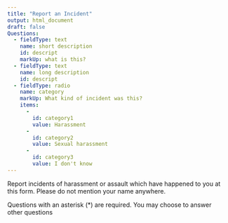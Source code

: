 ```yaml
--- 
title: "Report an Incident"
output: html_document
draft: false 
Questions: 
  - fieldType: text
    name: short description
    id: descript
    markUp: what is this?
  - fieldType: text
    name: long description
    id: descript
  - fieldType: radio
    name: category
    markUp: What kind of incident was this?
    items:
      - 
        id: category1
        value: Harassment
      - 
        id: category2
        value: Sexual harassment
      - 
        id: category3 
        value: I don't know
---
```




Report incidents of harassment or assault which have happened to you at this form. Please do not mention your name anywhere.

Questions with an asterisk (*) are required. You may choose to answer other questions
